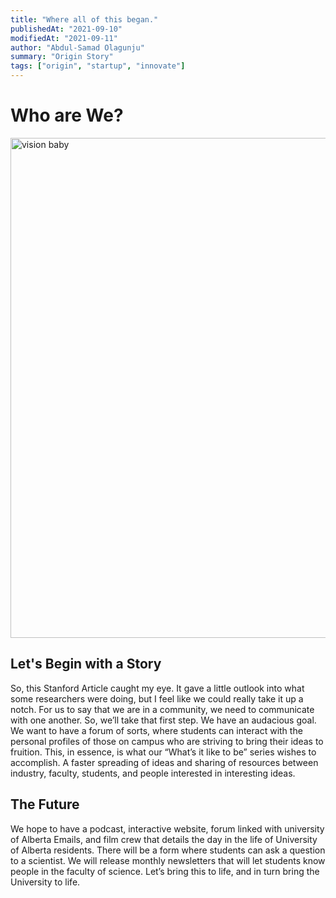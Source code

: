 ```yaml
---
title: "Where all of this began."
publishedAt: "2021-09-10"
modifiedAt: "2021-09-11"
author: "Abdul-Samad Olagunju"
summary: "Origin Story"
tags: ["origin", "startup", "innovate"]
---
```


# Who are We?

<img
  src="/vision.jpg"
  width="800"
  height="800"
  alt="vision baby"
  title="vision"
/>

## Let's Begin with a Story

So, this Stanford Article caught my eye. It gave a little outlook into what some researchers were doing, but I feel like we could really take it up a notch. For us to say that we are in a community, we need to communicate with one another. So, we’ll take that first step. We have an audacious goal. We want to have a forum of sorts, where students can interact with the personal profiles of those on campus who are striving to bring their ideas to fruition. This, in essence, is what our “What’s it like to be” series wishes to accomplish. A faster spreading of ideas and sharing of resources between industry, faculty, students, and people interested in interesting ideas.

## The Future

We hope to have a podcast, interactive website, forum linked with university of Alberta Emails, and film crew that details the day in the life of University of Alberta residents. There will be a form where students can ask a question to a scientist. We will release monthly newsletters that will let students know people in the faculty of science. Let’s bring this to life, and in turn bring the University to life.
